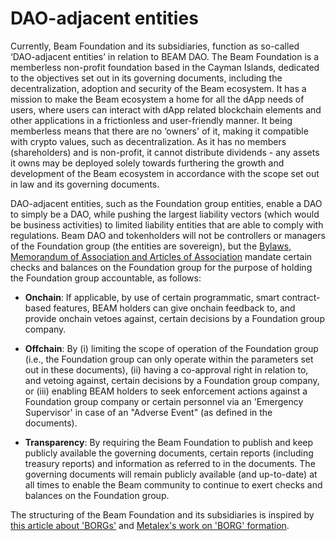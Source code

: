 # DAO-adjacent entities

Currently, Beam Foundation and its subsidiaries, function as so-called ‘DAO-adjacent entities’ in relation to BEAM DAO. The Beam Foundation is a memberless non-profit foundation based in the Cayman Islands, dedicated to the objectives set out in its governing documents, including the decentralization, adoption and security of the Beam ecosystem. It has a mission to make the Beam ecosystem a home for all the dApp needs of users, where users can interact with dApp related blockchain elements and other applications in a frictionless and user-friendly manner. It being memberless means that there are no ‘owners' of it, making it compatible with crypto values, such as decentralization. As it has no members (shareholders) and is non-profit, it cannot distribute dividends - any assets it owns may be deployed solely towards furthering the growth and development of the Beam ecosystem in accordance with the scope set out in law and its governing documents. 

DAO-adjacent entities, such as the Foundation group entities, enable a DAO to simply be a DAO, while pushing the largest liability vectors (which would be business activities) to limited liability entities that are able to comply with regulations. Beam DAO and tokenholders will not be controllers or managers of the Foundation group (the entities are sovereign), but the [Bylaws, Memorandum of Association and Articles of Association](https://github.com/BuildOnBeam/governance/tree/main/beam-foundation) mandate certain checks and balances on the Foundation group for the purpose of holding the Foundation group accountable, as follows:

- **Onchain**: If applicable, by use of certain programmatic, smart contract-based features, BEAM holders can give onchain feedback to, and provide onchain vetoes against, certain decisions by a Foundation group company.

- **Offchain**: By (i) limiting the scope of operation of the Foundation group (i.e., the Foundation group can only operate within the parameters set out in these documents), (ii) having a co-approval right in relation to, and vetoing against, certain decisions by a Foundation group company, or (iii) enabling BEAM holders to seek enforcement actions against a Foundation group company or certain personnel via an 'Emergency Supervisor' in case of an "Adverse Event" (as defined in the documents).

- **Transparency**: By requiring the Beam Foundation to publish and keep publicly available the governing documents, certain reports (including treasury reports) and information as referred to in the documents. The governing documents will remain publicly available (and up-to-date) at all times to enable the Beam community to continue to exert checks and balances on the Foundation group.

The structuring of the Beam Foundation and its subsidiaries is inspired by [this article about 'BORGs'](https://delphilabs.medium.com/assimilating-the-borg-a-new-cryptolegal-framework-for-dao-adjacent-entities-569e54a43f83) and [Metalex's work on 'BORG' formation](https://metalex.substack.com/p/the-metalex-whitepaper).
